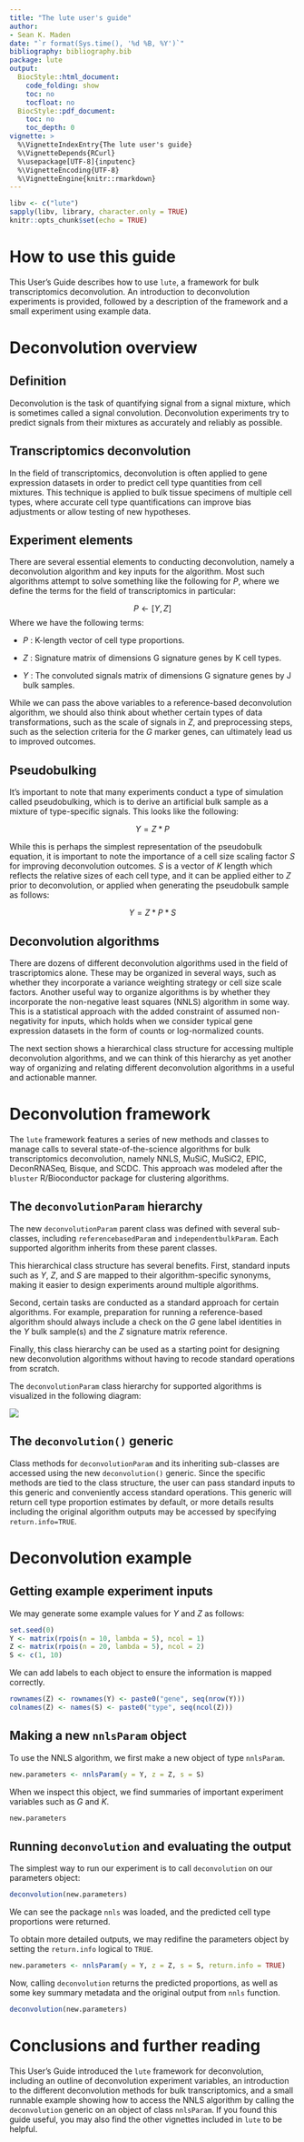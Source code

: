 ```yaml
---
title: "The lute user's guide"
author:
- Sean K. Maden
date: "`r format(Sys.time(), '%d %B, %Y')`"
bibliography: bibliography.bib
package: lute
output:
  BiocStyle::html_document:
    code_folding: show
    toc: no
    tocfloat: no
  BiocStyle::pdf_document: 
    toc: no
    toc_depth: 0
vignette: > 
  %\VignetteIndexEntry{The lute user's guide}
  %\VignetteDepends{RCurl}
  %\usepackage[UTF-8]{inputenc} 
  %\VignetteEncoding{UTF-8}
  %\VignetteEngine{knitr::rmarkdown}
---
```


```r
libv <- c("lute")
sapply(libv, library, character.only = TRUE)
knitr::opts_chunk$set(echo = TRUE)
```

# How to use this guide

This User's Guide describes how to use `lute`, a framework for bulk 
transcriptomics deconvolution. An introduction to deconvolution experiments is 
provided, followed by a description of the framework and a small experiment 
using example data.

# Deconvolution overview

## Definition

Deconvolution is the task of quantifying signal from a signal mixture, which
is sometimes called a signal convolution. Deconvolution experiments try to 
predict signals from their mixtures as accurately and reliably as possible. 

## Transcriptomics deconvolution

In the field of transcriptomics, deconvolution is often applied to gene 
expression datasets in order to predict cell type quantities from cell mixtures.
This technique is applied to bulk tissue specimens of multiple cell types, where
accurate cell type quantifications can improve bias adjustments or allow testing
of new hypotheses.

## Experiment elements

There are several essential elements to conducting deconvolution, namely a 
deconvolution algorithm and key inputs for the algorithm. Most such algorithms 
attempt to solve something like the following for $P$, where we define the terms 
for the field of transcriptomics in particular:

$$P \leftarrow [Y, Z]$$
Where we have the following terms:

* $P$ : K-length vector of cell type proportions.

* $Z$ : Signature matrix of dimensions G signature genes by K cell types.

* $Y$ : The convoluted signals matrix of dimensions G signature genes by J bulk samples.

While we can pass the above variables to a reference-based deconvolution algorithm,
we should also think about whether certain types of data transformations, such as
the scale of signals in $Z$, and preprocessing steps, such as the selection 
criteria for the $G$ marker genes, can ultimately lead us to improved outcomes.

## Pseudobulking

It's important to note that many experiments conduct a type of simulation called
pseudobulking, which is to derive an artificial bulk sample as a mixture of 
type-specific signals. This looks like the following:

$$Y = Z * P$$

While this is perhaps the simplest representation of the pseudobulk equation, it
is important to note the importance of a cell size scaling factor $S$ for 
improving deconvolution outcomes. $S$ is a vector of $K$ length which reflects 
the relative sizes of each cell type, and it can be applied either to $Z$ prior
to deconvolution, or applied when generating the pseudobulk sample as follows:

$$Y = Z * P * S$$

## Deconvolution algorithms

There are dozens of different deconvolution algorithms used in the field of 
trascriptomics alone. These may be organized in several ways, such as whether 
they incorporate a variance weighting strategy or cell size scale factors. 
Another useful way to organize algorithms is by whether they incorporate the
non-negative least squares (NNLS) algorithm in some way. This is a statistical
approach with the added constraint of assumed non-negativity for inputs, which
holds when we consider typical gene expression datasets in the form of counts
or log-normalized counts.

The next section shows a hierarchical class structure for accessing multiple
deconvolution algorithms, and we can think of this hierarchy as yet another
way of organizing and relating different deconvolution algorithms in a useful
and actionable manner.

# Deconvolution framework

The `lute` framework features a series of new methods and classes to manage 
calls to several state-of-the-science algorithms for bulk transcriptomics
deconvolution, namely NNLS, MuSiC, MuSiC2, EPIC, DeconRNASeq, Bisque, and SCDC.
This approach was modeled after the 
`bluster` R/Bioconductor package for clustering algorithms.

## The `deconvolutionParam` hierarchy

The new `deconvolutionParam` parent class was defined with several sub-classes,
including `referencebasedParam` and `independentbulkParam`. Each supported 
algorithm inherits from these parent classes. 

This hierarchical class structure has several benefits. First, standard inputs
such as $Y$, $Z$, and $S$ are mapped to their algorithm-specific synonyms, 
making it easier to design experiments around multiple algorithms. 

Second, 
certain tasks are conducted as a standard approach for certain algorithms. For 
example, preparation for running a reference-based algorithm should always 
include a check on the $G$ gene label identities in the $Y$ bulk sample(s) and 
the $Z$ signature matrix reference.

Finally, this class hierarchy can be used as a starting point for designing new
deconvolution algorithms without having to recode standard operations from 
scratch.

The `deconvolutionParam` class hierarchy for supported algorithms is visualized 
in the following diagram:

<img style="float: center; width = 200" src = "deconvolutionParam_hierarchy_diagram.jpeg"/>

## The `deconvolution()` generic

Class methods for `deconvolutionParam` and its inheriting sub-classes are accessed
using the new `deconvolution()` generic. Since the specific methods are tied
to the class structure, the user can pass standard inputs to this generic 
and conveniently access standard operations. This generic will return cell type
proportion estimates by default, or more details results including the original
algorithm outputs may be accessed by specifying `return.info=TRUE`.

# Deconvolution example

## Getting example experiment inputs

We may generate some example values for $Y$ and $Z$ as follows:

```r
set.seed(0)
Y <- matrix(rpois(n = 10, lambda = 5), ncol = 1)
Z <- matrix(rpois(n = 20, lambda = 5), ncol = 2)
S <- c(1, 10)
```

We can add labels to each object to ensure the information is mapped correctly.

```r
rownames(Z) <- rownames(Y) <- paste0("gene", seq(nrow(Y)))
colnames(Z) <- names(S) <- paste0("type", seq(ncol(Z)))
```

## Making a new `nnlsParam` object

To use the NNLS algorithm, we first make a new object of type `nnlsParam`.

```r
new.parameters <- nnlsParam(y = Y, z = Z, s = S)
```

When we inspect this object, we find summaries of important experiment variables
such as $G$ and $K$.

```r
new.parameters
```

## Running `deconvolution` and evaluating the output

The simplest way to run our experiment is to call `deconvolution` on our 
parameters object:

```r
deconvolution(new.parameters)
```

We can see the package `nnls` was loaded, and the predicted cell type proportions
were returned.

To obtain more detailed outputs, we may redifine the parameters object by setting 
the `return.info` logical to `TRUE`.

```r
new.parameters <- nnlsParam(y = Y, z = Z, s = S, return.info = TRUE)
```

Now, calling `deconvolution` returns the predicted proportions, as well as some
key summary metadata and the original output from `nnls` function.

```r
deconvolution(new.parameters)
```

# Conclusions and further reading

This User's Guide introduced the `lute` framework for deconvolution, including 
an outline of deconvolution experiment variables, an introduction to the 
different deconvolution methods for bulk transcriptomics, and a small runnable
example showing how to access the NNLS algorithm by calling the `deconvolution`
generic on an object of class `nnlsParam`. If you found this guide useful, you 
may also find the other vignettes included in `lute` to be helpful.
